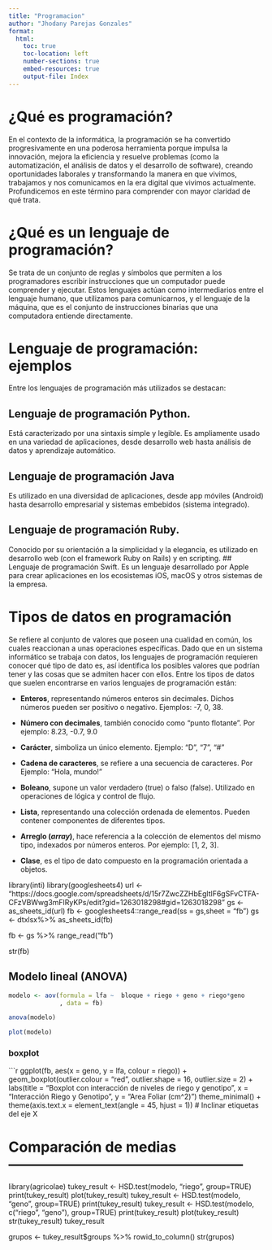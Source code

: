 ```yaml
---
title: "Programacion"
author: "Jhodany Parejas Gonzales"
format:
  html:
    toc: true
    toc-location: left
    number-sections: true
    embed-resources: true
    output-file: Index
---
```


# ¿Qué es programación?

En el contexto de la informática, la programación se ha convertido progresivamente en una poderosa herramienta porque impulsa la innovación, mejora la eficiencia y resuelve problemas (como la automatización, el análisis de datos y el desarrollo de software), creando oportunidades laborales y transformando la manera en que vivimos, trabajamos y nos comunicamos en la era digital que vivimos actualmente. Profundicemos en este término para comprender con mayor claridad de qué trata.

# ¿Qué es un lenguaje de programación?

Se trata de un conjunto de reglas y símbolos que permiten a los programadores escribir instrucciones que un computador puede comprender y ejecutar. Estos lenguajes actúan como intermediarios entre el lenguaje humano, que utilizamos para comunicarnos, y el lenguaje de la máquina, que es el conjunto de instrucciones binarias que una computadora entiende directamente.

# Lenguaje de programación: ejemplos

Entre los lenguajes de programación más utilizados se destacan:

## Lenguaje de programación Python.

Está caracterizado por una sintaxis simple y legible. Es ampliamente usado en una variedad de aplicaciones, desde desarrollo web hasta análisis de datos y aprendizaje automático.

## Lenguaje de programación Java

Es utilizado en una diversidad de aplicaciones, desde app móviles (Android) hasta desarrollo empresarial y sistemas embebidos (sistema integrado).

## Lenguaje de programación Ruby.

Conocido por su orientación a la simplicidad y la elegancia, es utilizado en desarrollo web (con el framework Ruby on Rails) y en scripting. \## Lenguaje de programación Swift. Es un lenguaje desarrollado por Apple para crear aplicaciones en los ecosistemas iOS, macOS y otros sistemas de la empresa.

# Tipos de datos en programación

Se refiere al conjunto de valores que poseen una cualidad en común, los cuales reaccionan a unas operaciones específicas. Dado que en un sistema informático se trabaja con datos, los lenguajes de programación requieren conocer qué tipo de dato es, así identifica los posibles valores que podrían tener y las cosas que se admiten hacer con ellos. Entre los tipos de datos que suelen encontrarse en varios lenguajes de programación están:

-   **Enteros**, representando números enteros sin decimales. Dichos números pueden ser positivo o negativo. Ejemplos: -7, 0, 38.

- **Número con decimales**, también conocido como "punto flotante". Por ejemplo: 8.23, -0.7, 9.0

- **Carácter**, simboliza un único elemento. Ejemplo: "D", "7", "\#"

- **Cadena de caracteres**, se refiere a una secuencia de caracteres. Por Ejemplo: "Hola, mundo!"

- **Boleano**, supone un valor verdadero (true) o falso (false). Utilizado en operaciones de lógica y control de flujo.

- **Lista**, representando una colección ordenada de elementos. Pueden contener componentes de diferentes tipos.

- **Arreglo (*array*)**, hace referencia a la colección de elementos del mismo tipo, indexados por números enteros. Por ejemplo: \[1, 2, 3\].

- **Clase**, es el tipo de dato compuesto en la programación orientada a objetos.

library(inti)
library(googlesheets4)
url <- "https://docs.google.com/spreadsheets/d/15r7ZwcZZHbEgltlF6gSFvCTFA-CFzVBWwg3mFlRyKPs/edit?gid=1263018298#gid=1263018298"
gs <- as_sheets_id(url)
fb <- googlesheets4::range_read(ss = gs,sheet = "fb")
gs <- dtxlsx%>% 
  as_sheets_id(fb)

fb <- gs %>% 
  range_read("fb")


str(fb)

## Modelo lineal (ANOVA) 

```r
modelo <- aov(formula = lfa ~  bloque + riego + geno + riego*geno
              , data = fb)

anova(modelo)

plot(modelo)
```

### boxplot

```r

ggplot(fb, aes(x = geno, y = lfa, colour = riego)) +
  geom_boxplot(outlier.colour = "red", outlier.shape = 16, outlier.size = 2) +
  labs(title = "Boxplot con interacción de niveles de riego y genotipo",
       x = "Interacción Riego y Genotipo",
       y = "Area Foliar (cm^2)")
theme_minimal() +
  theme(axis.text.x = element_text(angle = 45, hjust = 1))  # Inclinar etiquetas del eje X

# Comparación de medias  --------------------------------------------------
library(agricolae)
tukey_result <- HSD.test(modelo, "riego", group=TRUE)
print(tukey_result)
plot(tukey_result)
tukey_result <- HSD.test(modelo, "geno", group=TRUE)
print(tukey_result)
tukey_result <- HSD.test(modelo, c("riego", "geno"), group=TRUE)
print(tukey_result)
plot(tukey_result)
str(tukey_result)
tukey_result

grupos <- tukey_result$groups %>% rowid_to_column()
str(grupos)
